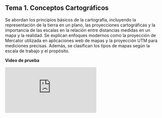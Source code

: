 <body>
  <div class="main">
  <div class="curso">
  
# Tema 1. Conceptos Cartográficos

Se abordan los principios básicos de la cartografía, incluyendo la representación de la tierra en un plano, las proyecciones cartográficas y la importancia de las escalas en la relación entre distancias medidas en un mapa y la realidad. Se explican enfoques modernos como la proyección de Mercator utilizada en aplicaciones web de mapas y la proyección UTM para mediciones precisas. Además, se clasifican los tipos de mapas según la escala de trabajo y el propósito.

__Video de prueba__

<iframe src="https://www.youtube.com/embed/MfL_JkcEFbE" frameborder="0" allowfullscreen></iframe>

  </div>
  </div>
</body>
